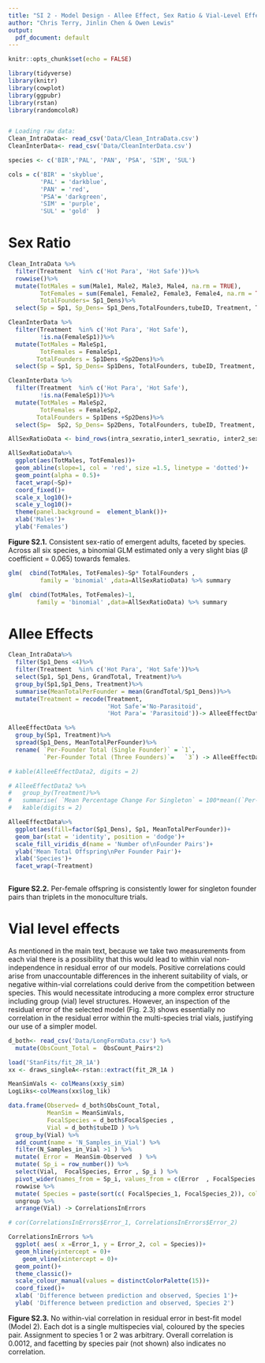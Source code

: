 ```yaml
---
title: "SI 2 - Model Design - Allee Effect, Sex Ratio & Vial-Level Effects"
author: "Chris Terry, Jinlin Chen & Owen Lewis"
output:
  pdf_document: default
---
```


```r
knitr::opts_chunk$set(echo = FALSE)
```

```r
library(tidyverse)
library(knitr)
library(cowplot)
library(ggpubr)
library(rstan)
library(randomcoloR)


# Loading raw data:
Clean_IntraData<- read_csv('Data/Clean_IntraData.csv')
CleanInterData<- read_csv('Data/CleanInterData.csv')

species <- c('BIR','PAL', 'PAN', 'PSA', 'SIM', 'SUL')

cols = c('BIR' = 'skyblue', 
         'PAL' = 'darkblue',
         'PAN' = 'red',
         'PSA'= 'darkgreen',  
         'SIM' = 'purple', 
         'SUL' = 'gold'  )
```

# Sex Ratio

```r

Clean_IntraData %>%
  filter(Treatment  %in% c('Hot Para', 'Hot Safe'))%>%
  rowwise()%>%
  mutate(TotMales = sum(Male1, Male2, Male3, Male4, na.rm = TRUE),
         TotFemales = sum(Female1, Female2, Female3, Female4, na.rm = TRUE),
         TotalFounders= Sp1_Dens)%>%
  select(Sp = Sp1, Sp_Dens= Sp1_Dens,TotalFounders,tubeID, Treatment, TotMales, TotFemales) -> intra_sexratio

CleanInterData %>%
  filter(Treatment  %in% c('Hot Para', 'Hot Safe'),
         !is.na(FemaleSp1))%>% 
  mutate(TotMales = MaleSp1,
         TotFemales = FemaleSp1,
        TotalFounders = Sp1Dens +Sp2Dens)%>%
  select(Sp = Sp1, Sp_Dens= Sp1Dens, TotalFounders, tubeID, Treatment, TotMales, TotFemales) -> inter1_sexratio

CleanInterData %>%
  filter(Treatment  %in% c('Hot Para', 'Hot Safe'),
         !is.na(FemaleSp1))%>% 
  mutate(TotMales = MaleSp2,
         TotFemales = FemaleSp2,
        TotalFounders = Sp1Dens +Sp2Dens)%>%
  select(Sp=  Sp2, Sp_Dens= Sp2Dens, TotalFounders, tubeID, Treatment, TotMales, TotFemales) -> inter2_sexratio

AllSexRatioData <- bind_rows(intra_sexratio,inter1_sexratio, inter2_sexratio )

```

```r
AllSexRatioData%>%
  ggplot(aes(TotMales, TotFemales))+
  geom_abline(slope=1, col = 'red', size =1.5, linetype = 'dotted')+
  geom_point(alpha = 0.5)+
  facet_wrap(~Sp)+
  coord_fixed()+ 
  scale_x_log10()+
  scale_y_log10()+
  theme(panel.background =  element_blank())+
  xlab('Males')+
  ylab('Females')
```

**Figure S2.1.** Consistent sex-ratio of emergent adults, faceted by species. Across all six species, a binomial GLM estimated only a very slight bias ($\beta$ coefficient = 0.065) towards females.   

```r
glm(  cbind(TotMales, TotFemales)~Sp* TotalFounders ,
         family = 'binomial' ,data=AllSexRatioData) %>% summary

glm(  cbind(TotMales, TotFemales)~1,
        family = 'binomial' ,data=AllSexRatioData) %>% summary
```

# Allee Effects

```r
Clean_IntraData%>%
  filter(Sp1_Dens <4)%>%
  filter(Treatment  %in% c('Hot Para', 'Hot Safe'))%>%
  select(Sp1, Sp1_Dens, GrandTotal, Treatment)%>%
  group_by(Sp1,Sp1_Dens, Treatment)%>%
  summarise(MeanTotalPerFounder = mean(GrandTotal/Sp1_Dens))%>%
  mutate(Treatment = recode(Treatment, 
                            'Hot Safe'='No-Parasitoid',
                            'Hot Para'= 'Parasitoid'))-> AlleeEffectData

AlleeEffectData %>%
  group_by(Sp1, Treatment)%>%
  spread(Sp1_Dens, MeanTotalPerFounder)%>%
  rename( `Per-Founder Total (Single Founder)` = `1`,
          `Per-Founder Total (Three Founders)`=   `3`) -> AlleeEffectData2

# kable(AlleeEffectData2, digits = 2)

# AlleeEffectData2 %>%
#   group_by(Treatment)%>%
#   summarise( `Mean Percentage Change For Singleton` = 100*mean((`Per-Founder Total (Single Founder)`- `Per-Founder Total (Three Founders)`)/ `Per-Founder Total (Three Founders)`)) %>%
#   kable(digits = 2)

AlleeEffectData%>%
  ggplot(aes(fill=factor(Sp1_Dens), Sp1, MeanTotalPerFounder))+
  geom_bar(stat = 'identity', position = 'dodge')+
  scale_fill_viridis_d(name = 'Number of\nFounder Pairs')+
  ylab('Mean Total Offspring\nPer Founder Pair')+
  xlab('Species')+
  facet_wrap(~Treatment)
  
```

**Figure S2.2.** Per-female offspring is consistently lower for singleton founder pairs than triplets in the monoculture trials.

\newpage

# Vial level effects

As mentioned in the main text, because we take two measurements from each vial there is a possibility that this would lead to within vial non-independence in residual error of our models. Positive correlations could arise from unaccountable differences in the inherent suitability of vials, or negative within-vial correlations could derive from the competition between species. This would necessitate introducing a more complex error structure including group (vial) level structures. However, an inspection of the residual error of the selected model (Fig. 2.3) shows essentially no correlation in the residual error within the multi-species trial vials, justifying our use of a simpler model. 

```r

d_both<- read_csv('Data/LongFormData.csv') %>%
  mutate(ObsCount_Total =  ObsCount_Pairs*2)

load('StanFits/fit_2R_1A')
xx <- draws_singleA<-rstan::extract(fit_2R_1A )

MeanSimVals <- colMeans(xx$y_sim)
LogLiks<-colMeans(xx$log_lik)

data.frame(Observed= d_both$ObsCount_Total,
           MeanSim = MeanSimVals,
           FocalSpecies = d_both$FocalSpecies ,
           Vial = d_both$tubeID ) %>%
  group_by(Vial) %>%
  add_count(name = 'N_Samples_in_Vial') %>%
  filter(N_Samples_in_Vial >1 ) %>%
  mutate( Error =  MeanSim-Observed  ) %>%
  mutate( Sp_i = row_number()) %>%
  select(Vial,  FocalSpecies, Error , Sp_i ) %>%
  pivot_wider(names_from = Sp_i, values_from = c(Error  , FocalSpecies  )  ) %>%
  rowwise %>%
  mutate( Species = paste(sort(c( FocalSpecies_1, FocalSpecies_2)), collapse = '_')) %>% 
  ungroup %>%
  arrange(Vial) -> CorrelationsInErrors

# cor(CorrelationsInErrors$Error_1, CorrelationsInErrors$Error_2)

CorrelationsInErrors %>%
  ggplot( aes( x =Error_1, y = Error_2, col = Species))+
  geom_hline(yintercept = 0)+
    geom_vline(xintercept = 0)+ 
  geom_point()+
  theme_classic()+
  scale_colour_manual(values = distinctColorPalette(15))+
  coord_fixed()+
  xlab( 'Difference between prediction and observed, Species 1')+
  ylab( 'Difference between prediction and observed, Species 2')
```

**Figure S2.3.** No within-vial correlation in residual error in best-fit model (Model 2). Each dot is a single multispecies vial, coloured by the species pair. Assignment to species 1 or 2 was arbitrary. Overall correlation is 0.0012, and facetting by species pair (not shown) also indicates no correlation. 

